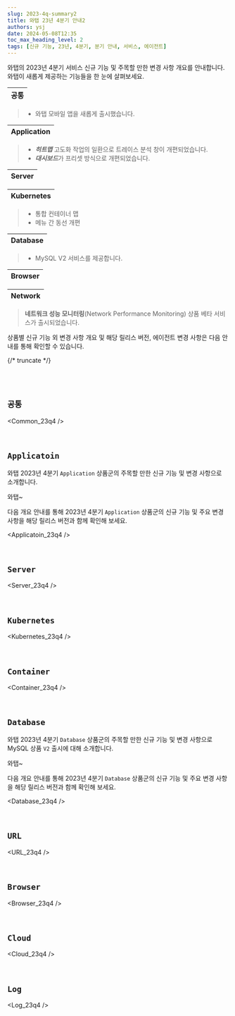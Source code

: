 ```yaml
---
slug: 2023-4q-summary2
title: 와탭 23년 4분기 안내2
authors: ysj
date: 2024-05-08T12:35
toc_max_heading_level: 2
tags: [신규 기능, 23년, 4분기, 분기 안내, 서비스, 에이전트]
---
```


와탭의 2023년 4분기 서비스 신규 기능 및 주목할 만한 변경 사항 개요를 안내합니다. 와탭이 새롭게 제공하는 기능들을 한 눈에 살펴보세요.

<div class ='faq'>

|**공통**|
|---| 

> * 와탭 모바일 앱을 새롭게 출시했습니다.

|**Application**|
|---|

> * ***히트맵*** 고도화 작업의 일환으로 트레이스 분석 창이 개편되었습니다. 
> * ***대시보드***가 프리셋 방식으로 개편되었습니다. 

|**Server**|
|---|


|**Kubernetes**|
|---|

> * 통합 컨테이너 맵
> * 메뉴 간 동선 개편

|**Database**|
|---|

> * MySQL V2 서비스를 제공합니다. 

|**Browser**|
|---|

|**Network**|
|---|

> **네트워크 성능 모니터링**(Network Performance Monitoring) 상품 베타 서비스가 출시되었습니다. 

</div>

상품별 신규 기능 외 변경 사항 개요 및 해당 릴리스 버전, 에이전트 변경 사항은 다음 안내를 통해 확인할 수 있습니다.


{/* truncate */}

<br/>
<br/>

## `공통`

<div class='indentTab'>


<Common_23q4 />

</div><br/>

## `Applicatoin`

와탭 2023년 4분기 `Application` 상품군의 주목할 만한 신규 기능 및 변경 사항으로  소개합니다. 

와탭~

다음 개요 안내를 통해 2023년 4분기 `Application` 상품군의 신규 기능 및 주요 변경 사항을 해당 릴리스 버전과 함께 확인해 보세요. 

<div class='indentTab'>


<Applicatoin_23q4 />

</div><br/>

## `Server`

<div class='indentTab'>


<Server_23q4 />

</div><br/>

## `Kubernetes`

<div class='indentTab'>


<Kubernetes_23q4 />

</div><br/>

## `Container`

<div class='indentTab'>


<Container_23q4 />

</div><br/>


## `Database`

와탭 2023년 4분기 `Database` 상품군의 주목할 만한 신규 기능 및 변경 사항으로 MySQL 상품 <code class="my">V2</code> 출시에 대해 소개합니다. 

와탭~

다음 개요 안내를 통해 2023년 4분기 `Database` 상품군의 신규 기능 및 주요 변경 사항을 해당 릴리스 버전과 함께 확인해 보세요. 

<div class='indentTab'>


<Database_23q4 />

</div><br/>

## `URL`

<div class='indentTab'>


<URL_23q4 />

</div><br/>

## `Browser`

<div class='indentTab'>


<Browser_23q4 />

</div><br/>

## `Cloud`

<div class='indentTab'>


<Cloud_23q4 />

</div><br/>

## `Log`

<div class='indentTab'>


<Log_23q4 />

</div><br/>

